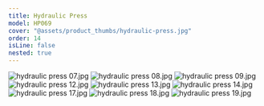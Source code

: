 ```yaml
---
title: Hydraulic Press
model: HP069
cover: "@assets/product_thumbs/hydraulic-press.jpg"
order: 14
isLine: false
nested: true
---
```



<ProductTabs />

![hydraulic press 07.jpg](@assets/article_images/hydraulic-press/hydraulic-press-07.jpg)
![hydraulic press 08.jpg](@assets/article_images/hydraulic-press/hydraulic-press-08.jpg)
![hydraulic press 09.jpg](@assets/article_images/hydraulic-press/hydraulic-press-09.jpg)
![hydraulic press 12.jpg](@assets/article_images/hydraulic-press/hydraulic-press-12.jpg)
![hydraulic press 13.jpg](@assets/article_images/hydraulic-press/hydraulic-press-13.jpg)
![hydraulic press 14.jpg](@assets/article_images/hydraulic-press/hydraulic-press-14.jpg)
![hydraulic press 17.jpg](@assets/article_images/hydraulic-press/hydraulic-press-17.jpg)
![hydraulic press 18.jpg](@assets/article_images/hydraulic-press/hydraulic-press-18.jpg)
![hydraulic press 19.jpg](@assets/article_images/hydraulic-press/hydraulic-press-19.jpg)
